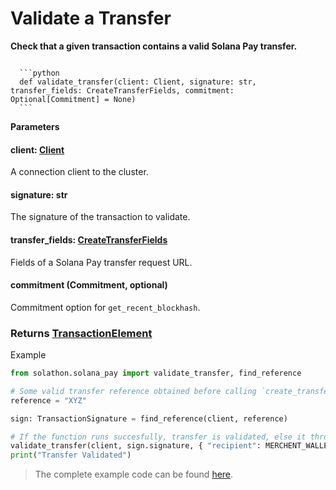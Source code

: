 
# Validate a Transfer
**Check that a given transaction contains a valid Solana Pay transfer.**

<Code>
  ```python 
  def validate_transfer(client: Client, signature: str, transfer_fields: CreateTransferFields, commitment: Optional[Commitment] = None)
  ```
</Code>

**Parameters**
#### client: [Client](/clients/client)
A connection client to the cluster.
#### signature: str
The signature of the transaction to validate.
#### transfer_fields: [CreateTransferFields](/solana-pay/types/create_transfer_fields)
Fields of a Solana Pay transfer request URL.
#### commitment (Commitment, optional)
Commitment option for `get_recent_blockhash`.

### Returns [TransactionElement](/solana-pay/types/transaction_element)

Example
```python
from solathon.solana_pay import validate_transfer, find_reference

# Some valid transfer reference obtained before calling `create_transfer`
reference = "XYZ"

sign: TransactionSignature = find_reference(client, reference)

# If the function runs succesfully, transfer is validated, else it throws `Exceptions`
validate_transfer(client, sign.signature, { "recipient": MERCHENT_WALLET, "amount": amount, "reference": [reference] })
print("Transfer Validated")
```

> The complete example code can be found [here](https://github.com/SuperteamDAO/solathon/tree/master/example/solana_pay).